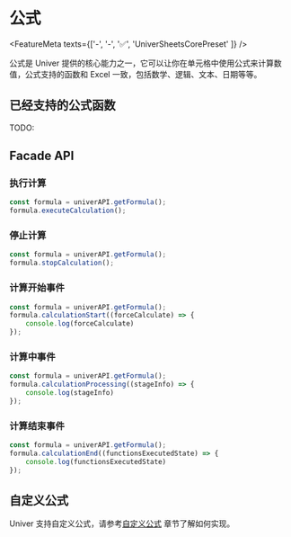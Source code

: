 
# 公式

<FeatureMeta texts={['-', '-', '✅', 'UniverSheetsCorePreset' ]} />

公式是 Univer 提供的核心能力之一，它可以让你在单元格中使用公式来计算数值，公式支持的函数和 Excel 一致，包括数学、逻辑、文本、日期等等。

## 已经支持的公式函数

<Callout>
  TODO: 
</Callout>

## Facade API

### 执行计算 

```typescript
const formula = univerAPI.getFormula();
formula.executeCalculation();
```

### 停止计算

```typescript
const formula = univerAPI.getFormula();
formula.stopCalculation();
```

### 计算开始事件

```typescript
const formula = univerAPI.getFormula();
formula.calculationStart((forceCalculate) => {
    console.log(forceCalculate)
});
```

### 计算中事件

```typescript
const formula = univerAPI.getFormula();
formula.calculationProcessing((stageInfo) => {
    console.log(stageInfo)
});
```

### 计算结束事件

```typescript
const formula = univerAPI.getFormula();
formula.calculationEnd((functionsExecutedState) => {
    console.log(functionsExecutedState)
});
```

## 自定义公式

Univer 支持自定义公式，请参考[自定义公式](/guides/sheets/advanced/custom-formula) 章节了解如何实现。
